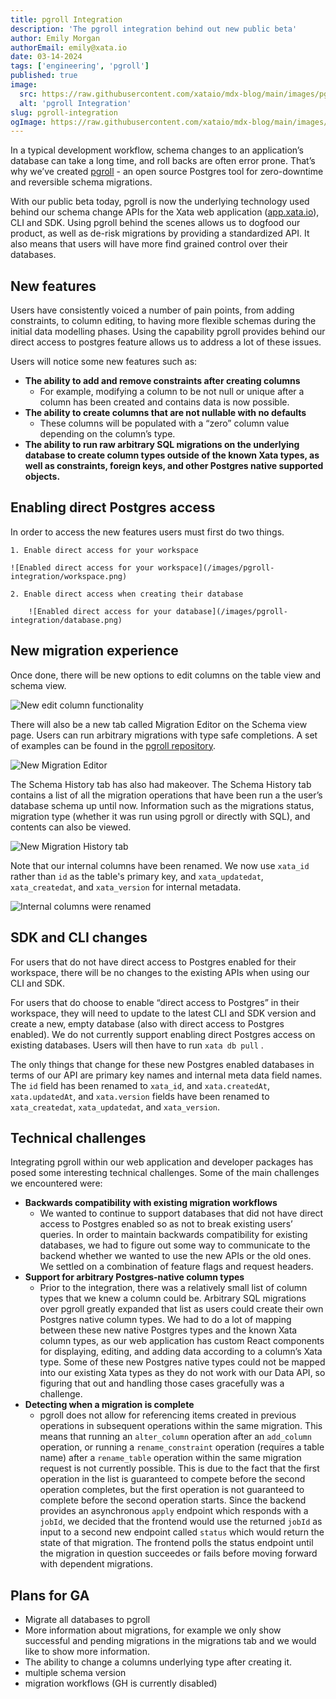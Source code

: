 ```yaml
---
title: pgroll Integration
description: 'The pgroll integration behind out new public beta'
author: Emily Morgan
authorEmail: emily@xata.io
date: 03-14-2024
tags: ['engineering', 'pgroll']
published: true
image:
  src: https://raw.githubusercontent.com/xataio/mdx-blog/main/images/pgroll-integration/any.jpg
  alt: 'pgroll Integration'
slug: pgroll-integration
ogImage: https://raw.githubusercontent.com/xataio/mdx-blog/main/images/pgroll-integration/any.jpg
---
```


In a typical development workflow, schema changes to an application’s database can take a long time, and roll backs are often error prone. That’s why we’ve created [pgroll](https://github.com/xataio/pgroll) - an open source Postgres tool for zero-downtime and reversible schema migrations.

With our public beta today, pgroll is now the underlying technology used behind our schema change APIs for the Xata web application ([app.xata.io](http://app.xata.io)), CLI and SDK. Using pgroll behind the scenes allows us to dogfood our product, as well as de-risk migrations by providing a standardized API. It also means that users will have more find grained control over their databases.

## New features

Users have consistently voiced a number of pain points, from adding constraints, to column editing, to having more flexible schemas during the initial data modelling phases. Using the capability pgroll provides behind our direct access to postgres feature allows us to address a lot of these issues.

Users will notice some new features such as:

- **The ability to add and remove constraints after creating columns**
  - For example, modifying a column to be not null or unique after a column has been created and contains data is now possible.
- **The ability to create columns that are not nullable with no defaults**
  - These columns will be populated with a “zero” column value depending on the column’s type.
- **The ability to run raw arbitrary SQL migrations on the underlying database to create column types outside of the known Xata types, as well as constraints, foreign keys, and other Postgres native supported objects.**

## Enabling direct Postgres access

In order to access the new features users must first do two things.

    1. Enable direct access for your workspace

    ![Enabled direct access for your workspace](/images/pgroll-integration/workspace.png)

    2. Enable direct access when creating their database

        ![Enabled direct access for your database](/images/pgroll-integration/database.png)

## New migration experience

Once done, there will be new options to edit columns on the table view and schema view.

![New edit column functionality](/images/pgroll-integration/edit.png)

There will also be a new tab called Migration Editor on the Schema view page. Users can run arbitrary migrations with type safe completions. A set of examples can be found in the [pgroll repository](https://github.com/xataio/pgroll/tree/main/examples).

![New Migration Editor](/images/pgroll-integration/editor.png)

The Schema History tab has also had makeover. The Schema History tab contains a list of all the migration operations that have been run a the user’s database schema up until now. Information such as the migrations status, migration type (whether it was run using pgroll or directly with SQL), and contents can also be viewed.

![New Migration History tab](/images/pgroll-integration/history.png)

Note that our internal columns have been renamed. We now use `xata_id` rather than `id` as the table's primary key, and `xata_updatedat`, `xata_createdat`, and `xata_version` for internal metadata.

![Internal columns were renamed](/images/pgroll-integration/rename.png)

## SDK and CLI changes

For users that do not have direct access to Postgres enabled for their workspace, there will be no changes to the existing APIs when using our CLI and SDK.

For users that do choose to enable “direct access to Postgres” in their workspace, they will need to update to the latest CLI and SDK version and create a new, empty database (also with direct access to Postgres enabled). We do not currently support enabling direct Postgres access on existing databases. Users will then have to run `xata db pull` .

The only things that change for these new Postgres enabled databases in terms of our API are primary key names and internal meta data field names. The `id` field has been renamed to `xata_id`, and `xata.createdAt`, `xata.updatedAt`, and `xata.version` fields have been renamed to `xata_createdat`, `xata_updatedat`, and `xata_version`.

## Technical challenges

Integrating pgroll within our web application and developer packages has posed some interesting technical challenges. Some of the main challenges we encountered were:

- **Backwards compatibility with existing migration workflows**
  - We wanted to continue to support databases that did not have direct access to Postgres enabled so as not to break existing users’ queries. In order to maintain backwards compatibility for existing databases, we had to figure out some way to communicate to the backend whether we wanted to use the new APIs or the old ones. We settled on a combination of feature flags and request headers.
- **Support for arbitrary Postgres-native column types**
  - Prior to the integration, there was a relatively small list of column types that we knew a column could be. Arbitrary SQL migrations over pgroll greatly expanded that list as users could create their own Postgres native column types. We had to do a lot of mapping between these new native Postgres types and the known Xata column types, as our web application has custom React components for displaying, editing, and adding data according to a column’s Xata type. Some of these new Postgres native types could not be mapped into our existing Xata types as they do not work with our Data API, so figuring that out and handling those cases gracefully was a challenge.
- **Detecting when a migration is complete**
  - pgroll does not allow for referencing items created in previous operations in subsequent operations within the same migration. This means that running an `alter_column` operation after an `add_column` operation, or running a `rename_constraint` operation (requires a table name) after a `rename_table` operation within the same migration request is not currently possible. This is due to the fact that the first operation in the list is guaranteed to compete before the second operation completes, but the first operation is not guaranteed to complete before the second operation starts. Since the backend provides an asynchronous `apply` endpoint which responds with a `jobId`, we decided that the frontend would use the returned `jobId` as input to a second new endpoint called `status` which would return the state of that migration. The frontend polls the status endpoint until the migration in question succeedes or fails before moving forward with dependent migrations.

## Plans for GA

- Migrate all databases to pgroll
- More information about migrations, for example we only show successful and pending migrations in the migrations tab and we would like to show more information.
- The ability to change a columns underlying type after creating it.
- multiple schema version
- migration workflows (GH is currently disabled)
